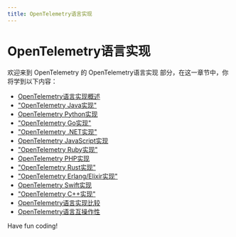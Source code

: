 ```yaml
---
title: OpenTelemetry语言实现
---
```


# OpenTelemetry语言实现

欢迎来到 OpenTelemetry 的 OpenTelemetry语言实现 部分，在这一章节中，你将学到以下内容：

- [OpenTelemetry语言实现概述](./0-overview-of-opentelemetry-language-implementation.mdx)
- ["OpenTelemetry Java实现"](./1-opentelemetry-java-implementation.mdx)
- [OpenTelemetry Python实现](./2-opentelemetry-python-implementation.mdx)
- ["OpenTelemetry Go实现"](./3-opentelemetry-go-implementation.mdx)
- ["OpenTelemetry .NET实现"](./4-opentelemetry-net-implementation.mdx)
- [OpenTelemetry JavaScript实现](./5-opentelemetry-javascript-implementation.mdx)
- ["OpenTelemetry Ruby实现"](./6-opentelemetry-ruby-implementation.mdx)
- [OpenTelemetry PHP实现](./7-opentelemetry-php-implementation.mdx)
- ["OpenTelemetry Rust实现"](./8-opentelemetry-rust-implementation.mdx)
- ["OpenTelemetry Erlang/Elixir实现"](./9-opentelemetry-erlangelixir-implementation.mdx)
- [OpenTelemetry Swift实现](./10-opentelemetry-swift-implementation.mdx)
- ["OpenTelemetry C++实现"](./11-opentelemetry-cpp-implementation.mdx)
- [OpenTelemetry语言实现比较](./12-opentelemetry-language-implementation-comparison.mdx)
- [OpenTelemetry语言互操作性](./13-opentelemetry-language-interoperability.mdx)

Have fun coding!